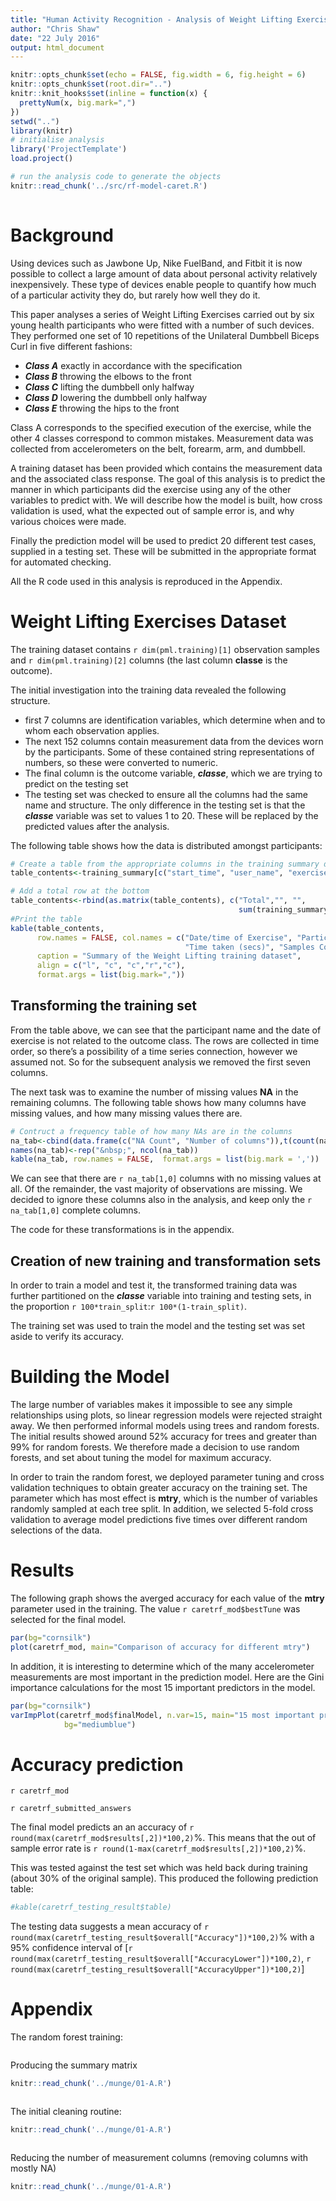 ```yaml
---
title: "Human Activity Recognition - Analysis of Weight Lifting Exercise"
author: "Chris Shaw"
date: "22 July 2016"
output: html_document
---
```


```r
knitr::opts_chunk$set(echo = FALSE, fig.width = 6, fig.height = 6)
knitr::opts_chunk$set(root.dir="..")
knitr::knit_hooks$set(inline = function(x) {
  prettyNum(x, big.mark=",")
})
setwd("..")
library(knitr)
# initialise analysis
library('ProjectTemplate')
load.project()

```



```r
# run the analysis code to generate the objects
knitr::read_chunk('../src/rf-model-caret.R')
 
```

# Background

Using devices such as Jawbone Up, Nike FuelBand, and Fitbit it is now possible to collect a large amount of data about personal activity relatively inexpensively. These type of devices enable people to quantify how much of a particular activity they do, but rarely how well they do it. 

This paper analyses a series of  Weight Lifting Exercises carried out by six young health participants who were fitted with a number of such devices.  They performed one set of 10 repetitions of the Unilateral Dumbbell Biceps Curl in five different fashions:

* ***Class A*** exactly in accordance with the specification
* ***Class B*** throwing the elbows to the front 
* ***Class C*** lifting the dumbbell only halfway 
* ***Class D*** lowering the dumbbell only halfway 
* ***Class E*** throwing the hips to the front

Class A corresponds to the specified execution of the exercise, while the other 4 classes correspond to common mistakes.  Measurement data was collected from accelerometers on the belt, forearm, arm, and dumbbell.

A training dataset has been provided which contains the measurement data and the associated class response.  The goal of this analysis is to predict the manner in which participants did the exercise using any of the other variables to predict with. We will describe how the model is built, how cross validation is used, what the expected out of sample error is, and why various choices were made. 

Finally the prediction model will be used to predict 20 different test cases, supplied in a testing set. These will be submitted in the appropriate format for automated checking.

All the R code used in this analysis is reproduced in the Appendix.


# Weight Lifting Exercises Dataset

The training dataset contains `r dim(pml.training)[1]` observation samples and `r dim(pml.training)[2]` columns (the last column **classe** is the outcome). 

The initial investigation into the training data revealed the following structure.

* first 7 columns are identification variables, which determine when and to whom each observation applies.
* The next 152 columns contain measurement data from the devices worn by the participants.  Some of these contained string representations of numbers, so these were converted to numeric.
* The final column is the outcome variable, ***classe***, which we are trying to predict on the testing set
* The testing set was checked to ensure all the columns had the same name and structure.  The only difference in the testing set is that the ***classe*** variable was set to values 1 to 20.  These will be replaced by the predicted values after the analysis.

The following table shows how the data is distributed amongst participants:

```r
# Create a table from the appropriate columns in the training summary data
table_contents<-training_summary[c("start_time", "user_name", "exercise_time", "samples","classe")]

# Add a total row at the bottom
table_contents<-rbind(as.matrix(table_contents), c("Total","", "",
                                                   sum(training_summary$samples), ""))
#Print the table
kable(table_contents,
      row.names = FALSE, col.names = c("Date/time of Exercise", "Participant",
                                       "Time taken (secs)", "Samples Collected", "Class"),
      caption = "Summary of the Weight Lifting training dataset",
      align = c("l", "c", "c","r","c"),
      format.args = list(big.mark=","))
```

## Transforming the training set

From the table above, we can see that the participant name and the date of exercise is not related to the outcome class.  The rows are collected in time order, so there's a possibility of a time series connection,  however we assumed not.  So for the subsequent analysis we removed the first seven columns. 

The next task was to examine the number of missing values **NA** in the remaining columns. The following table shows how many columns have missing values, and how many missing values there are.

```r
# Contruct a frequency table of how many NAs are in the columns
na_tab<-cbind(data.frame(c("NA Count", "Number of columns")),t(count(na_sum)))
names(na_tab)<-rep("&nbsp;", ncol(na_tab))
kable(na_tab, row.names = FALSE,  format.args = list(big.mark = ','))
```

We can see that there are `r na_tab[1,0]` columns with no missing values at all.  Of the remainder, the vast majority of observations are missing.  We decided to ignore these columns also in the analysis, and keep only the `r na_tab[1,0]` complete columns.

The code for these transformations is in the appendix.  

## Creation of new training and transformation sets

In order to train a model and test it, the transformed training data was further partitioned on the ***classe*** variable into training and testing sets, in the proportion `r 100*train_split`:`r 100*(1-train_split)`.  

The training set was used to train the model and the testing set was set aside to verify its accuracy.

# Building the Model

The large number of variables makes it impossible to see any simple relationships using plots, so linear regression models were rejected straight away.  We then performed informal models using trees and random forests.  The initial results showed around 52% accuracy for trees and greater than 99% for random forests.  We therefore made a decision to use random forests, and set about tuning the model for maximum accuracy.

In order to train the random forest, we deployed parameter tuning and cross validation techniques to obtain greater accuracy on the training set.  The parameter which has most effect is **mtry**, which is the number of variables randomly sampled at each tree split.  In addition, we selected 5-fold cross validation to average model predictions five times over different random selections of the data.


# Results

The following graph shows the averged accuracy for each value of the **mtry** parameter used in the training.  The value `r caretrf_mod$bestTune` was selected for the final model.

```r
par(bg="cornsilk")
plot(caretrf_mod, main="Comparison of accuracy for different mtry")
```

In addition, it is interesting to determine which of the many accelerometer measurements are most important in the prediction model.  Here are the Gini importance calculations for the most 15 important predictors in the model.

```r
par(bg="cornsilk")
varImpPlot(caretrf_mod$finalModel, n.var=15, main="15 most important predictive variables\n in the Random Forest model",
            bg="mediumblue")
```

# Accuracy prediction

`r caretrf_mod`

`r caretrf_submitted_answers`

The final model predicts an an accuracy of `r round(max(caretrf_mod$results[,2])*100,2)`%.  This means that the out of sample error rate is `r round(1-max(caretrf_mod$results[,2])*100,2)`%.

This was tested against the test set which was held back during training (about 30% of the original sample).  This produced the following prediction table:

```r
#kable(caretrf_testing_result$table)
```

The testing data suggests a mean accuracy of `r round(max(caretrf_testing_result$overall["Accuracy"])*100,2)`%  with a 95% confidence interval of [`r round(max(caretrf_testing_result$overall["AccuracyLower"])*100,2)`, `r round(max(caretrf_testing_result$overall["AccuracyUpper"])*100,2)`]






# Appendix

The random forest training:

```r
```

Producing the summary matrix

```r
knitr::read_chunk('../munge/01-A.R')
```

```r
```



The initial cleaning routine:

```r
knitr::read_chunk('../munge/01-A.R')
```

```r
```





Reducing the number of measurement columns (removing columns with mostly NA)

```r
knitr::read_chunk('../munge/01-A.R')
```

```r
```


